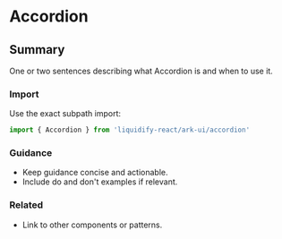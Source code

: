 # Accordion
## Summary
One or two sentences describing what Accordion is and when to use it.

### Import
Use the exact subpath import:

```ts
import { Accordion } from 'liquidify-react/ark-ui/accordion'
```

### Guidance
- Keep guidance concise and actionable.
- Include do and don't examples if relevant.

### Related
- Link to other components or patterns.
